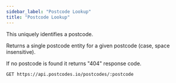 ```yaml
---
sidebar_label: "Postcode Lookup"
title: "Postcode Lookup"
---
```


This uniquely identifies a postcode.

Returns a single postcode entity for a given postcode (case, space insensitive).

If no postcode is found it returns "404" response code.

```get
GET https://api.postcodes.io/postcodes/:postcode
```
